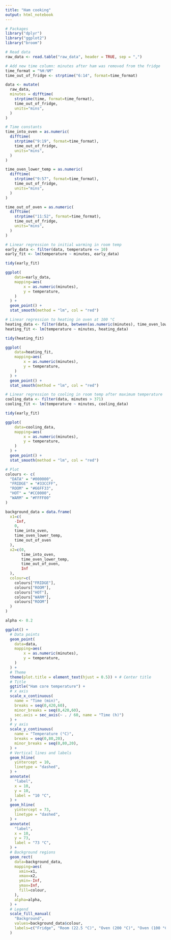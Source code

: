 ---
title: "Ham cooking"
output: html_notebook
---

```{r}
# Packages
library("dplyr")
library("ggplot2")
library("broom")
```

```{r}
# Read data
raw_data <- read.table("raw_data", header = TRUE, sep = ",")

# Add new time column: minutes after ham was removed from the fridge
time_format = "%H:%M"
time_out_of_fridge <- strptime("6:14", format=time_format)

data <- mutate(
  raw_data,
  minutes = difftime(
    strptime(time, format=time_format),
    time_out_of_fridge,
    units="mins",
  )
)

# Time constants
time_into_oven = as.numeric(
  difftime(
    strptime("9:19", format=time_format), 
    time_out_of_fridge, 
    units="mins",
  )
)

time_oven_lower_temp = as.numeric(
  difftime(
    strptime("9:57", format=time_format), 
    time_out_of_fridge, 
    units="mins",
  )
)

time_out_of_oven = as.numeric(
  difftime(
    strptime("11:52", format=time_format), 
    time_out_of_fridge, 
    units="mins",
  )
)

```

```{r}
# Linear regression to initial warming in room temp
early_data <- filter(data, temperature <= 10)
early_fit <- lm(temperature ~ minutes, early_data)

tidy(early_fit)

ggplot(
    data=early_data, 
    mapping=aes(
        x = as.numeric(minutes),
        y = temperature, 
    )
  ) +
  geom_point() +
  stat_smooth(method = "lm", col = "red") 
```

```{r}
# Linear regression to heating in oven at 100 °C
heating_data <- filter(data, between(as.numeric(minutes), time_oven_lower_temp, time_out_of_oven))
heating_fit <- lm(temperature ~ minutes, heating_data)

tidy(heating_fit)

ggplot(
    data=heating_fit, 
    mapping=aes(
        x = as.numeric(minutes),
        y = temperature, 
    )
  ) +
  geom_point() +
  stat_smooth(method = "lm", col = "red") 
```
```{r}
# Linear regression to cooling in room temp after maximum temperature
cooling_data <- filter(data, minutes > 371)
cooling_fit <- lm(temperature ~ minutes, cooling_data)

tidy(early_fit)

ggplot(
    data=cooling_data, 
    mapping=aes(
        x = as.numeric(minutes),
        y = temperature, 
    )
  ) +
  geom_point() +
  stat_smooth(method = "lm", col = "red") 
```

```{r}
# Plot
colours <- c(
  "DATA" = "#000000", 
  "FRIDGE" = "#33CCFF",
  "ROOM" = "#66FF33",
  "HOT" = "#CC0000",
  "WARM" = "#FFFF00"
)

background_data = data.frame(
  x1=c(
    -Inf,
    0,
    time_into_oven,
    time_oven_lower_temp,
    time_out_of_oven
  ),
  x2=c(0,
       time_into_oven,
       time_oven_lower_temp,
       time_out_of_oven,
       Inf
  ),
  colour=c(
    colours["FRIDGE"],
    colours["ROOM"],
    colours["HOT"],
    colours["WARM"],
    colours["ROOM"]
  )
)

alpha <- 0.2

ggplot() +
  # Data points
  geom_point(
    data=data, 
    mapping=aes(
        x = as.numeric(minutes),
        y = temperature, 
    )
  ) +
  # Theme
  theme(plot.title = element_text(hjust = 0.5)) + # Center title
  # Title
  ggtitle("Ham core temperature") +
  # x axis
  scale_x_continuous(
    name = "Time (min)",
    breaks = seq(0,420,60),
    minor_breaks = seq(0,420,60),
    sec.axis = sec_axis(~ . / 60, name = "Time (h)")
  ) +
  # y axis
  scale_y_continuous(
    name = "Temperature (°C)",
    breaks = seq(0,80,20),
    minor_breaks = seq(0,80,20),
  ) +
  # Vertical lines and labels
  geom_hline(
    yintercept = 10,
    linetype = "dashed",
  ) +
  annotate(
    "label", 
    x = 10, 
    y = 10, 
    label = "10 °C",
  ) +
  geom_hline(
    yintercept = 73,
    linetype = "dashed",
  ) +
  annotate(
    "label", 
    x = 10, 
    y = 73, 
    label = "73 °C",
  ) +
  # Background regions
  geom_rect(
    data=background_data,
    mapping=aes(
      xmin=x1,
      xmax=x2,
      ymin=-Inf,
      ymax=Inf,
      fill=colour,
    ),
    alpha=alpha,
  ) + 
  # Legend
  scale_fill_manual(
    "Background", 
    values=background_data$colour, 
    labels=c("Fridge", "Room (22.5 °C)", "Oven (200 °C)", "Oven (100 °C)", "Room (22.5 °C)"),
  )
```


